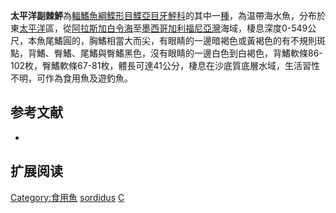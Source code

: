 {{Speciesbox
| name = 太平洋副棘鮃
| image = Citharichthys sordidus.jpg
| image_width = 250px
| image_caption = 
| status = NE
| status_system = IUCN3.1
| genus = Citharichthys
| species = sordidus
| authority = [[Girard|Girard]], 1854
| synonyms = *''Psettichthys sordidus, Girard, 1854''
}}

'''太平洋副棘鮃'''為[[輻鰭魚綱|輻鰭魚綱]][[鰈形目|鰈形目]][[鰈亞目|鰈亞目]][[牙鮃科|牙鮃科]]的其中一[[種|種]]，為温帶海水魚，分布於東[[太平洋|太平洋]]區，從[[阿拉斯加|阿拉斯加]][[白令海|白令海]]至[[墨西哥|墨西哥]][[加利福尼亞灣|加利福尼亞灣]]海域，棲息深度0-549公尺，本魚尾鰭圓的，胸鰭相當大而尖，有眼睛的一邊暗褐色或黃褐色的有不規則斑點，背鰭、臀鰭、尾鰭與臀鰭黑色，沒有眼睛的一邊白色到白褐色，背鰭軟條86-102枚，臀鰭軟條67-81枚，體長可達41公分，棲息在沙底質底層水域，生活習性不明，可作為食用魚及遊釣魚。

==参考文献==
*{{FishBase_species|genus=Citharichthys|species=sordidus|year=2014|month=3}}

== 扩展阅读 ==
{{refbegin}}
{{wikispecies-inline|Citharichthys sordidus|太平洋副棘鮃}}
{{refend}}
{{Taxonbar|from=Q2031045}}

[[Category:食用魚|Category:食用魚]]
[[Category:副棘鮃屬|sordidus]]
[[Category:1854年描述的魚類|C]]


{{魚類小作品}}